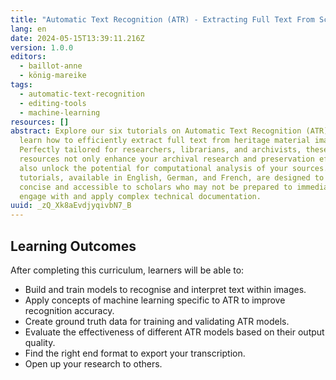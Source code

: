 ```yaml
---
title: "Automatic Text Recognition (ATR) - Extracting Full Text From Scanned Images "
lang: en
date: 2024-05-15T13:39:11.216Z
version: 1.0.0
editors:
  - baillot-anne
  - könig-mareike
tags:
  - automatic-text-recognition
  - editing-tools
  - machine-learning
resources: []
abstract: Explore our six tutorials on Automatic Text Recognition (ATR) and
  learn how to efficiently extract full text from heritage material images.
  Perfectly tailored for researchers, librarians, and archivists, these
  resources not only enhance your archival research and preservation efforts but
  also unlock the potential for computational analysis of your sources. The
  tutorials, available in English, German, and French, are designed to be
  concise and accessible to scholars who may not be prepared to immediately
  engage with and apply complex technical documentation.
uuid: _zQ_Xk8aEvdjyqivbN7_B
---
```

## Learning Outcomes

After completing this curriculum, learners will be able to:

- Build and train models to recognise and interpret text within images.
- Apply concepts of machine learning specific to ATR to improve recognition accuracy.
- Create ground truth data for training and validating ATR models.
- Evaluate the effectiveness of different ATR models based on their output quality.
- Find the right end format to export your transcription.
- Open up your research to others.
